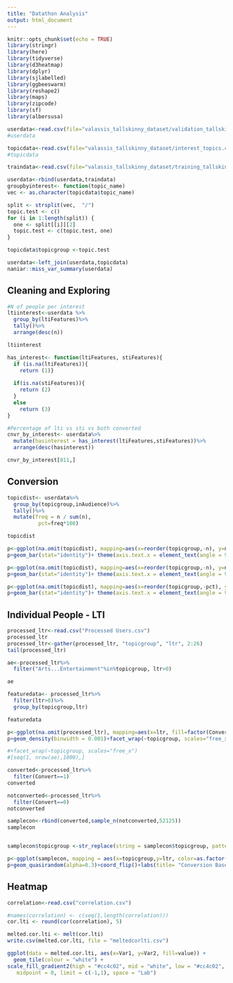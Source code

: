 ```yaml
---
title: "Datathon Analysis"
output: html_document
---
```


```r
knitr::opts_chunk$set(echo = TRUE)
library(stringr)
library(here)
library(tidyverse)
library(d3heatmap)
library(dplyr)
library(sjlabelled)
library(ggbeeswarm)
library(reshape2)
library(maps)
library(zipcode)
library(sf)
library(albersusa)
```

```r
userdata<-read.csv(file="valassis_tallskinny_dataset/validation_tallskinny.csv")
#userdata

topicdata<-read.csv(file="valassis_tallskinny_dataset/interest_topics.csv")
#topicdata

traindata<-read.csv(file="valassis_tallskinny_dataset/training_tallskinny.csv")

userdata<-rbind(userdata,traindata)
groupbyinterest<- function(topic_name)
vec <- as.character(topicdata$topic_name)

split <- strsplit(vec,  "/")
topic.test <- c()
for (i in 1:length(split)) {
  one <- split[[i]][2]
  topic.test <- c(topic.test, one)
}

topicdata$topicgroup <-topic.test

userdata<-left_join(userdata,topicdata)
naniar::miss_var_summary(userdata)

```

## Cleaning and Exploring
```r
#N of people per interest
ltiinterest<-userdata %>%
  group_by(ltiFeatures)%>%
  tally()%>%
  arrange(desc(n))

ltiinterest

has_interest<- function(ltiFeatures, stiFeatures){
  if (is.na(ltiFeatures)){
    return (1)}
  
  if(is.na(stiFeatures)){
    return (2)
  }
  else
    return (3)
}

#Percentage of lti vs sti vs both converted
cnvr_by_interest<- userdata%>%
  mutate(hasinterest = has_interest(ltiFeatures,stiFeatures))%>%
  arrange(desc(hasinterest))

cnvr_by_interest[811,]


```

## Conversion
```r
topicdist<- userdata%>%
  group_by(topicgroup,inAudience)%>%
  tally()%>%
  mutate(freq = n / sum(n), 
          pct=freq*100)

topicdist

p<-ggplot(na.omit(topicdist), mapping=aes(x=reorder(topicgroup,-n), y=n,fill=inAudience))
p+geom_bar(stat="identity")+ theme(axis.text.x = element_text(angle = 90, hjust = 1))

p<-ggplot(na.omit(topicdist), mapping=aes(x=reorder(topicgroup,-n), y=n))
p+geom_bar(stat="identity")+ theme(axis.text.x = element_text(angle = 90, hjust = 1))+facet_wrap(~inAudience, scales="free_y")

p<-ggplot(na.omit(topicdist), mapping=aes(x=reorder(topicgroup,-pct), y=pct))
p+geom_bar(stat="identity")+ theme(axis.text.x = element_text(angle = 90, hjust = 1))+facet_wrap(~inAudience, scales="free_y")


```
## Individual People - LTI
```r
processed_ltr<-read.csv("Processed Users.csv")
processed_ltr
processed_ltr<-gather(processed_ltr, "topicgroup", "ltr", 2:26)
tail(processed_ltr)

ae<-processed_ltr%>%
  filter("Arts...Entertainment"%in%topicgroup, ltr>0)

ae

featuredata<- processed_ltr%>%
  filter(ltr>0)%>%
  group_by(topicgroup,ltr)

featuredata

p<-ggplot(na.omit(processed_ltr), mapping=aes(x=ltr, fill=factor(Convert)))
p+geom_density(binwidth = 0.001)+facet_wrap(~topicgroup, scales="free_x")

#+facet_wrap(~topicgroup, scales="free_x")
#[seq(1, nrow(ae),1000),]
```


```r
converted<-processed_ltr%>%
  filter(Convert==1)
converted

notconverted<-processed_ltr%>%
  filter(Convert==0)
notconverted

samplecon<-rbind(converted,sample_n(notconverted,52125))
samplecon


samplecon$topicgroup <-str_replace(string = samplecon$topicgroup, pattern = "\\...", replacement = " & ")

p<-ggplot(samplecon, mapping = aes(x=topicgroup,y=ltr, color=as.factor(Convert)))
p+geom_quasirandom(alpha=0.3)+coord_flip()+labs(title= "Conversion Based On Percent Interest in Each Topic of Interest", x="Percent Interest in Topic", y="Topics of Interest", color = "Convert")
```

## Heatmap
```r
correlation<-read.csv("correlation.csv")

#names(correlation) <- c(seq(1,length(correlation)))
cor.lti <- round(cor(correlation), 5)

melted.cor.lti <- melt(cor.lti)
write.csv(melted.cor.lti, file = "meltedcorlti.csv")

ggplot(data = melted.cor.lti, aes(x=Var1, y=Var2, fill=value)) + 
  geom_tile(colour = "white") + 
scale_fill_gradient2(high = "#cc4c02", mid = "white", low = "#cc4c02",
   midpoint = 0, limit = c(-1,1), space = "Lab")
```

